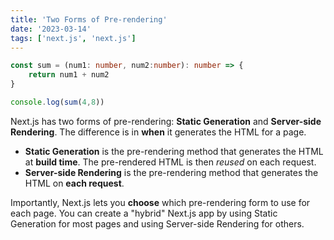 ```yaml
---
title: 'Two Forms of Pre-rendering'
date: '2023-03-14'
tags: ['next.js', 'next.js']
---
```


```ts
const sum = (num1: number, num2:number): number => {
    return num1 + num2
}

console.log(sum(4,8))
```

Next.js has two forms of pre-rendering: **Static Generation** and **Server-side Rendering**. The difference is in **when** it generates the HTML for a page.

- **Static Generation** is the pre-rendering method that generates the HTML at **build time**. The pre-rendered HTML is then _reused_ on each request.
- **Server-side Rendering** is the pre-rendering method that generates the HTML on **each request**.

Importantly, Next.js lets you **choose** which pre-rendering form to use for each page. You can create a "hybrid" Next.js app by using Static Generation for most pages and using Server-side Rendering for others.